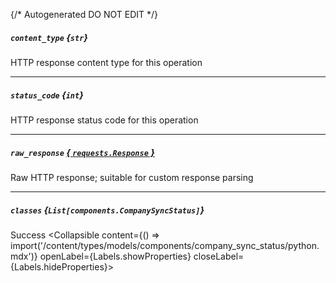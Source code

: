 {/* Autogenerated DO NOT EDIT  */}

##### `content_type` *{`str`}*
HTTP response content type for this operation

---
##### `status_code` *{`int`}*
HTTP response status code for this operation

---
##### `raw_response` [*{ `requests.Response` }*](https://requests.readthedocs.io/en/latest/api/#requests.Response)
Raw HTTP response; suitable for custom response parsing

---
##### `classes` *{`List[components.CompanySyncStatus]`}*
Success
<Collapsible content={() => import('/content/types/models/components/company_sync_status/python.mdx')} openLabel={Labels.showProperties} closeLabel={Labels.hideProperties}>
</Collapsible>


